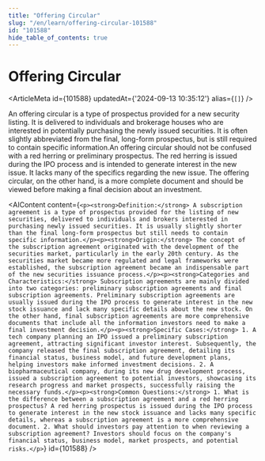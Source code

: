 ```yaml
---
title: "Offering Circular"
slug: "/en/learn/offering-circular-101588"
id: "101588"
hide_table_of_contents: true
---
```



# Offering Circular

<ArticleMeta id={101588} updatedAt={'2024-09-13 10:35:12'} alias={`[]`} />
<div className='border-solid border-b border-t-0 my-4 border-[var(--ifm-color-gray-300)]' />

An offering circular is a type of prospectus provided for a new security listing. It is delivered to individuals and brokerage houses who are interested in potentially purchasing the newly issued securities. It is often slightly abbreviated from the final, long-form prospectus, but is still required to contain specific information.An offering circular should not be confused with a red herring or preliminary prospectus. The red herring is issued during the IPO process and is intended to generate interest in the new issue. It lacks many of the specifics regarding the new issue. The offering circular, on the other hand, is a more complete document and should be viewed before making a final decision about an investment.

<AIContent content={`<p><strong>Definition:</strong> A subscription agreement is a type of prospectus provided for the listing of new securities, delivered to individuals and brokers interested in purchasing newly issued securities. It is usually slightly shorter than the final long-form prospectus but still needs to contain specific information.</p><p><strong>Origin:</strong> The concept of the subscription agreement originated with the development of the securities market, particularly in the early 20th century. As the securities market became more regulated and legal frameworks were established, the subscription agreement became an indispensable part of the new securities issuance process.</p><p><strong>Categories and Characteristics:</strong> Subscription agreements are mainly divided into two categories: preliminary subscription agreements and final subscription agreements. Preliminary subscription agreements are usually issued during the IPO process to generate interest in the new stock issuance and lack many specific details about the new stock. On the other hand, final subscription agreements are more comprehensive documents that include all the information investors need to make a final investment decision.</p><p><strong>Specific Cases:</strong> 1. A tech company planning an IPO issued a preliminary subscription agreement, attracting significant investor interest. Subsequently, the company released the final subscription agreement, detailing its financial status, business model, and future development plans, helping investors make informed investment decisions. 2. A biopharmaceutical company, during its new drug development process, issued a subscription agreement to potential investors, showcasing its research progress and market prospects, successfully raising the necessary funds.</p><p><strong>Common Questions:</strong> 1. What is the difference between a subscription agreement and a red herring prospectus? A red herring prospectus is issued during the IPO process to generate interest in the new stock issuance and lacks many specific details, whereas a subscription agreement is a more comprehensive document. 2. What should investors pay attention to when reviewing a subscription agreement? Investors should focus on the company's financial status, business model, market prospects, and potential risks.</p>`} id={101588} />
